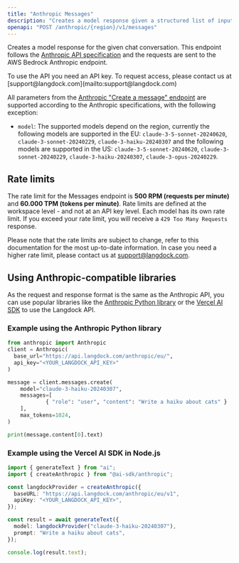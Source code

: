 ```yaml
---
title: "Anthropic Messages"
description: "Creates a model response given a structured list of input messages using the Anthropic API."
openapi: "POST /anthropic/{region}/v1/messages"
---
```


Creates a model response for the given chat conversation. This endpoint follows the [Anthropic API specification](https://docs.anthropic.com/en/api/messages) and the requests are sent to the AWS Bedrock Anthropic endpoint.

<Info>
  To use the API you need an API key. To request access, please contact us at
  [support@langdock.com](mailto:support@langdock.com)
</Info>

All parameters from the [Anthropic "Create a message" endpoint](https://docs.anthropic.com/en/api/messages) are supported according to the Anthropic specifications, with the following exception:

- `model`: The supported models depend on the region, currently the following models are supported in the EU: `claude-3-5-sonnet-20240620`, `claude-3-sonnet-20240229`, `claude-3-haiku-20240307` and the following models are supported in the US: `claude-3-5-sonnet-20240620`, `claude-3-sonnet-20240229`, `claude-3-haiku-20240307`, `claude-3-opus-20240229`.

## Rate limits

The rate limit for the Messages endpoint is **500 RPM (requests per minute)** and **60.000 TPM (tokens per minute)**. Rate limits are defined at the workspace level - and not at an API key level. Each model has its own rate limit. If you exceed your rate limit, you will receive a `429 Too Many Requests` response.

Please note that the rate limits are subject to change, refer to this documentation for the most up-to-date information.
In case you need a higher rate limit, please contact us at [support@langdock.com](mailto:support@langdock.com).

## Using Anthropic-compatible libraries

As the request and response format is the same as the Anthropic API, you can use popular libraries like the [Anthropic Python library](https://github.com/anthropics/anthropic-sdk-python) or the [Vercel AI SDK](https://sdk.vercel.ai/docs/introduction) to use the Langdock API.

### Example using the Anthropic Python library

```python
from anthropic import Anthropic
client = Anthropic(
  base_url="https://api.langdock.com/anthropic/eu/",
  api_key="<YOUR_LANGDOCK_API_KEY>"
)

message = client.messages.create(
	model="claude-3-haiku-20240307",
	messages=[
			{ "role": "user", "content": "Write a haiku about cats" }
	],
	max_tokens=1024,
)

print(message.content[0].text)
```

### Example using the Vercel AI SDK in Node.js

```typescript
import { generateText } from "ai";
import { createAnthropic } from "@ai-sdk/anthropic";

const langdockProvider = createAnthropic({
  baseURL: "https://api.langdock.com/anthropic/eu/v1",
  apiKey: "<YOUR_LANGDOCK_API_KEY>",
});

const result = await generateText({
  model: langdockProvider("claude-3-haiku-20240307"),
  prompt: "Write a haiku about cats",
});

console.log(result.text);
```
